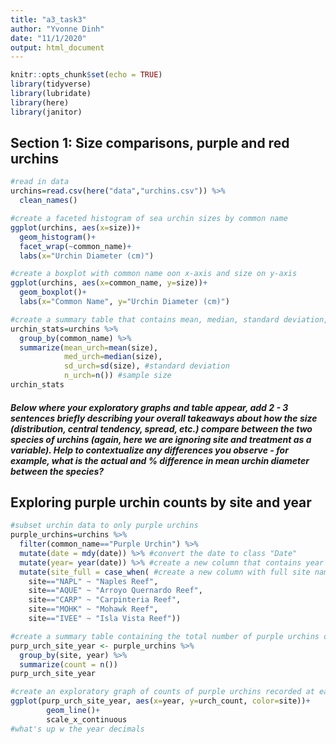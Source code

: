 ```yaml
---
title: "a3_task3"
author: "Yvonne Dinh"
date: "11/1/2020"
output: html_document
---
```


```r
knitr::opts_chunk$set(echo = TRUE)
library(tidyverse)
library(lubridate)
library(here)
library(janitor)
```


## Section 1: Size comparisons, purple and red urchins
```r
#read in data
urchins=read.csv(here("data","urchins.csv")) %>% 
  clean_names()

#create a faceted histogram of sea urchin sizes by common name
ggplot(urchins, aes(x=size))+
  geom_histogram()+
  facet_wrap(~common_name)+
  labs(x="Urchin Diameter (cm)")

#create a boxplot with common name oon x-axis and size on y-axis
ggplot(urchins, aes(x=common_name, y=size))+
  geom_boxplot()+
  labs(x="Common Name", y="Urchin Diameter (cm)")

#create a summary table that contains mean, median, standard deviation, and sample size for purple and red urchins
urchin_stats=urchins %>%
  group_by(common_name) %>%
  summarize(mean_urch=mean(size),
            med_urch=median(size),
            sd_urch=sd(size), #standard deviation
            n_urch=n()) #sample size
urchin_stats


```

##### Below where your exploratory graphs and table appear, add 2 - 3 sentences briefly describing your overall takeaways about how the size (distribution, central tendency, spread, etc.) compare between the two species of urchins (again, here we are ignoring site and treatment as a variable). Help to contextualize any differences you observe - for example, what is the actual and % difference in mean urchin diameter between the species? 

## Exploring purple urchin counts by site and year
```r
#subset urchin data to only purple urchins
purple_urchins=urchins %>% 
  filter(common_name=="Purple Urchin") %>% 
  mutate(date = mdy(date)) %>% #convert the date to class "Date" 
  mutate(year= year(date)) %>% #create a new column that contains year 
  mutate(site_full = case_when( #create a new column with full site names
    site=="NAPL" ~ "Naples Reef",
    site=="AQUE" ~ "Arroyo Quernardo Reef",
    site=="CARP" ~ "Carpinteria Reef",
    site=="MOHK" ~ "Mohawk Reef",
    site=="IVEE" ~ "Isla Vista Reef"))

#create a summary table containing the total number of purple urchins observed by site and year
purp_urch_site_year <- purple_urchins %>% 
  group_by(site, year) %>% 
  summarize(count = n())
purp_urch_site_year

#create an exploratory graph of counts of purple urchins recorded at each site
ggplot(purp_urch_site_year, aes(x=year, y=urch_count, color=site))+
        geom_line()+
        scale_x_continuous
#what's up w the year decimals
```

